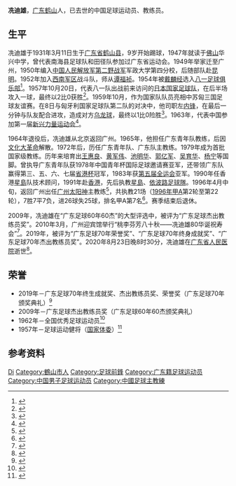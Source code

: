 {{NoteTA|G1=足球}}
{{Infobox football biography
|name        = 冼迪雄
|image       = 
|fullname    = 
|birth_date  = 1931年3月11日
|birth_place = {{ROC-1928}}[[广东省_(中华民国)|广东省]][[鹤山县|鹤山县]]
|death_date  = {{Dda|2020|8|23|1931|3|11}}
|death_place = {{fb|CHN}}广东省[[广州市|广州市]]
|height      = 
|position    = [[前鋒_(足球)|前锋]]
|years1      = 1952–1954
|clubs1      = 西南军区战斗队
|caps1       = 
|goals1      = 
|years2      = 1954–1964
|clubs2      = [[八一足球俱乐部|八一队]]
|caps2       = 
|goals2      = 
|nationalyears1= 1957–1964
|nationalteam1 = {{fb|CHN}}
|nationalcaps1 = 6
|nationalgoals1= 1
|manageryears1 = 1972–1980s
|managerclubs1 = 广东青年队{{to}}广东队
|manageryears2 = 1991–1992
|managerclubs2 = [[星島體育會|星島體育會]]
|manageryears3 = 1993
|managerclubs3 = [[依波路足球隊|依波路足球隊]]
|manageryears4 = 1993–1995
|managerclubs4 = [[星島體育會|星島體育會]]
|manageryears5 = 1996
|managerclubs5 = [[广州太阳神|广州太阳神]]
|club-update = 2020年8月24日
}}
'''冼迪雄'''{{BD|1931年|3月11日|2020年|8月23日|catIdx=Xian}}，[[广东省|广东]][[鹤山县|鹤山]]人，已去世的中国足球运动员、教练员。

==生平==
冼迪雄于1931年3月11日生于[[广东省|广东省]][[鹤山县|鹤山县]]，9岁开始踢球，1947年就读于[[佛山|佛山]]华兴中学，曾代表南海县足球队和田径队参加过广东省运动会。1949年举家迁至广州，1950年编入[[中国人民解放军第二野战军|中国人民解放军第二野战军]]军政大学第四分校，后随部队赴[[昆明|昆明]]。1952年加入[[西南军区|西南军区]]战斗队，师从[[谭福祯|谭福祯]]。1954年被[[戴麟经|戴麟经]]选入[[八一足球俱乐部|八一足球俱乐部]]<ref>{{cite web |author=张喆 |title=南派足球泰斗冼迪雄驾鹤西去，缅怀中国足球一代功勋先行者 |url=https://news.dayoo.com/gzrbrmt/202008/24/158562_53508092.htm |publisher=大洋网 |date=2020-08-24}}</ref>。1957年10月20日，代表八一队出战前来访问的[[日本国家足球队|日本国家足球队]]，在后半场攻入一球，最终以2比0获胜<ref>{{cite news |title=二比零 八一队胜日足球队 |work=人民日报 |date=1957-10-21 |page=8}}</ref>。1959年10月，作为国家队队员亮相中苏匈三国足球友谊赛。在8日与匈牙利国家足球队第二队的对决中，他司职左[[内锋|内锋]]，在最后一分钟与队友配合进攻，造成对方[[乌龙球|乌龙球]]，最终以1比0险胜<ref>{{cite news |title=精彩的中匈足球友谊赛 中国队一比零获胜 |work=人民日报 |date=1959-10-09 |page=4}}</ref>。1963年，代表中国参加第一届[[新兴力量运动会|新兴力量运动会]]<ref>{{cite news |title=中国参加首届新运会足球队运动员名单 |work=人民日报 |date=1963-11-09 |page=3}}</ref>。

1964年退役后，冼迪雄从北京返回广州。1965年，他担任广东青年队教练，后因[[文化大革命|文化大革命]]解散。1972年后，历任广东青年队、广东队主教练。1979年成为首批国家级教练。历年来培育出[[王惠良|王惠良]]、[[黄军伟|黄军伟]]、[[池明华|池明华]]、[[郭亿军|郭亿军]]、[[吴育华|吴育华]]、[[杨宁_(1962年)|杨宁]]等国脚。曾执导广东青年队获1978年中国青年杯国际足球邀请赛亚军，还带领广东队赢得第三、五、六、七届[[省港杯|省港杯]]冠军，1983年获[[中华人民共和国第五届全国运动会|第五届全运会]]亚军。1990年任香港[[星島體育會|星島]]队技术顾问，1991年赴[[香港|香港]]，先后执教[[星島體育會|星島]]、[[依波路足球隊|依波路足球隊]]。1996年4月中旬，返回广州出任[[广州太阳神|广州太阳神]]主教练<ref>{{cite journal |title=冼迪雄 挥鞭伐远 老当益壮 |journal=当代体育 |date=1996 |issue=6}}</ref>，共执教21场（[[1996年中国足球甲A联赛|1996年甲A]]第2轮至第22轮），7胜7平7负，进26球失25球，排名甲A第7名<ref>{{cite web |title=历史名将 |url=https://gzfc.evergrande.com/history.aspx?target=star&ftid=3478 |publisher=广州恒大淘宝足球俱乐部 |accessdate=2020-08-25 |archive-date=2020-08-24 |archive-url=https://web.archive.org/web/20200824160130/https://gzfc.evergrande.com/history.aspx?target=star&ftid=3478 |dead-url=no }}</ref>。赛季结束后退休。

2009年，冼迪雄在“广东足球60年60杰”的大型评选中，被评为“广东足球杰出教练员奖”。2010年3月，广州迎宾馆举行“桃李芬芳八十秋——冼迪雄80华诞祝寿会”<ref>{{cite web |title=冼迪雄迎80华诞 |url=http://news.sina.com.cn/o/2010-03-27/041217281345s.shtml |publisher=新浪 |date=2010-03-27}}</ref>。2019年，被评为“广东足球70年荣誉奖”、“广东足球70年终身成就奖”、“广东足球70年杰出教练员奖”。2020年8月23日晚8时30分，冼迪雄在[[广东省人民医院|广东省人民医院]]逝世<ref>{{cite web |title=广东足球名宿冼迪雄去世享年90岁 培养多名球星 |url=https://sports.sina.com.cn/china/j/2020-08-24/doc-iivhuipp0358633.shtml |publisher=新浪 |date=2020-08-24}}</ref>。

==荣誉==
*2019年－广东足球70年终生成就奖、杰出教练员奖、荣誉奖（广东足球70年颁奖典礼）<ref>{{cite web |title=广东足球70年颁奖典礼盛大举行 里皮获外籍人士贡献奖 |url=http://sports.sina.com.cn/china/other/2019-10-28/doc-iicezuev5365545.shtml |publisher=新浪 |date=2019-10-28}}</ref>
*2009年－广东足球杰出教练员奖（广东足球60年60杰颁奖典礼）
*1962年－全国优秀足球运动员<ref>{{cite news |title=优秀足球运动员评选揭晓 评选出“优秀足球运动员”二十二名，“优秀足球射手”十名 |work=[[人民日报|人民日报]] |date=1962-10-19 |page=2}}</ref>
*1957年－足球运动健将（[[国家体委|国家体委]]）<ref>{{cite news |title=国家体委公布一批足球排球运动健将名单 |work=[[人民日报|人民日报]] |date=1957-11-19 |page=8}}</ref>

==参考资料==
{{reflist|2}}
{{1996年广州太阳神名单}}
{{广州足球队主教练}}
{{Authority control}}
{{DEFAULTSORT:Xian}}
[[Category:冼姓|Di]]
[[Category:鶴山市人|Category:鶴山市人]]
[[Category:足球前鋒|Category:足球前鋒]]
[[Category:广东籍足球运动员|Category:广东籍足球运动员]]
[[Category:中国男子足球运动员|Category:中国男子足球运动员]]
[[Category:中國足球主教練|Category:中國足球主教練]]